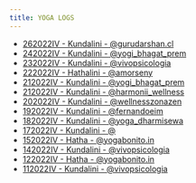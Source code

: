 ```yaml
---
title: YOGA LOGS
---
```


- [262022IV - Kundalini - @gurudarshan.cl](/yoga/62688dc22c95b46eae79ee1f)
- [242022IV - Kundalini - @yogi_bhagat_prem](/yoga/626539367e74e5f1f3f707f4)
- [232022IV - Kundalini - @vivopsicologia](/yoga/6263e78ee06e164784891b02)
- [222022IV - Hathalini - @amorseny](/yoga/626290e71a1c7dc9ff902add)
- [212022IV - Kundalini - @yogi_bhagat_prem](/yoga/6261f376f1fbf2a7253b5c48)
- [212022IV - Kundalini - @harmonii_wellness](/yoga/62614627e6ef0e3854963455)
- [202022IV - Kundalini - @wellnesszonazen](/yoga/625fec7a40fd139f763dad8a)
- [192022IV - Kundalini - @fernandoeim](/yoga/625e9ea34e42c52c1dcdfc67)
- [182022IV - Kundalini - @yoga_dharmisewa](/yoga/625d4f9b2b081b256f389e33)
- [172022IV - Kundalini - @](/yoga/625cc4112e68e09afc67e82e)
- [152022IV - Hatha - @yogabonito.in](/yoga/6259808f4feccc4caec4e2b1)
- [142022IV - Kundalini - @vivopsicologia](/yoga/6258be81b7e987d72ffcc6e8)
- [122022IV - Hatha - @yogabonito.in](/yoga/6255a7c6f081cde9229da0ce)
- [112022IV - Kundalini - @vivopsicologia](/yoga/6254371ca206c443325e7137)
